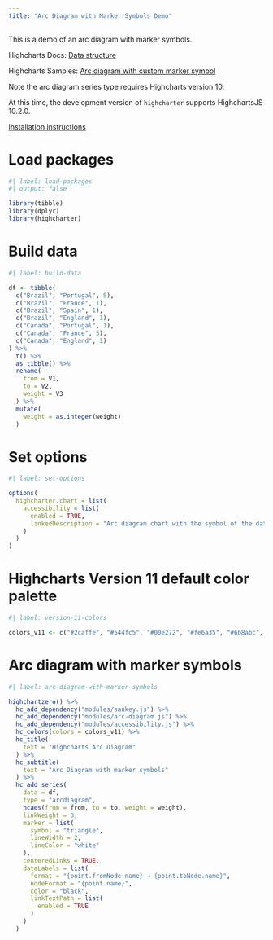 ```yaml
---
title: "Arc Diagram with Marker Symbols Demo"
---
```


This is a demo of an arc diagram with marker symbols.

Highcharts Docs: [Data structure](https://www.highcharts.com/docs/chart-and-series-types/arc-diagram#data-structure)

Highcharts Samples: [Arc diagram with custom marker symbol](https://jsfiddle.net/gh/get/library/pure/highcharts/highcharts/tree/master/samples/highcharts/series-arcdiagram/marker-symbol)

::: {.callout-note}
Note the arc diagram series type requires Highcharts version 10.
:::

At this time, the development version of `highcharter` supports HighchartsJS 10.2.0.

[Installation instructions](https://jkunst.com/highcharter/index.html#installation)

# Load packages

```r
#| label: load-packages
#| output: false

library(tibble)
library(dplyr)
library(highcharter)
```

# Build data

```r
#| label: build-data

df <- tibble(
  c("Brazil", "Portugal", 5),
  c("Brazil", "France", 1),
  c("Brazil", "Spain", 1),
  c("Brazil", "England", 1),
  c("Canada", "Portugal", 1),
  c("Canada", "France", 5),
  c("Canada", "England", 1)
) %>% 
  t() %>% 
  as_tibble() %>% 
  rename(
    from = V1,
    to = V2,
    weight = V3
  ) %>% 
  mutate(
    weight = as.integer(weight)
  )
```

# Set options

```r
#| label: set-options

options(
  highcharter.chart = list(
    accessibility = list(
      enabled = TRUE,
      linkedDescription = "Arc diagram chart with the symbol of the data nodes shaped as triangles."
    )
  )
)
```

# Highcharts Version 11 default color palette

```r
#| label: version-11-colors

colors_v11 <- c("#2caffe", "#544fc5", "#00e272", "#fe6a35", "#6b8abc", "#d568fb", "#2ee0ca", "#fa4b42", "#feb56a", "#91e8e1")
```

# Arc diagram with marker symbols

```r
#| label: arc-diagram-with-marker-symbols

highchartzero() %>% 
  hc_add_dependency("modules/sankey.js") %>%
  hc_add_dependency("modules/arc-diagram.js") %>%
  hc_add_dependency("modules/accessibility.js") %>% 
  hc_colors(colors = colors_v11) %>% 
  hc_title(
    text = "Highcharts Arc Diagram"
  ) %>% 
  hc_subtitle(
    text = "Arc Diagram with marker symbols"
  ) %>% 
  hc_add_series(
    data = df,
    type = "arcdiagram",
    hcaes(from = from, to = to, weight = weight),
    linkWeight = 3,
    marker = list(
      symbol = "triangle",
      lineWidth = 2,
      lineColor = "white"
    ),
    centeredLinks = TRUE,
    dataLabels = list(
      format = "{point.fromNode.name} → {point.toNode.name}",
      nodeFormat = "{point.name}",
      color = "black",
      linkTextPath = list(
        enabled = TRUE
      )
    )
  )
```
